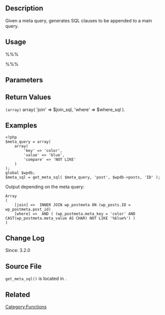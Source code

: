 ==Description==
Given a meta query, generates SQL clauses to be appended to a main query.

==Usage==
%%%<?php get_meta_sql( $meta_query, $type, $primary_table, $primary_id_column, $context ); ?>%%%

==Parameters==
{{Parameter|$meta_query|array|A meta query.|required}}
{{Parameter|$type|string|Type of meta.|required}}
{{Parameter|$primary_table|string|Database table you want to append the query to.|required}}
{{Parameter|$primary_id_column|string| Database table primary id column.|required}}
{{Parameter|$context|object|The main query object.|optional|}}

==Return Values==
<tt>(array)</tt> array( 'join' => $join_sql, 'where' => $where_sql ).

==Examples==
<pre><?php  
$meta_query = array(
	array(
		'key' => 'color',
		'value' => 'blue',
		'compare' => 'NOT LIKE'
	)
);
global $wpdb;
$meta_sql = get_meta_sql( $meta_query, 'post', $wpdb->posts, 'ID' );</pre>
Output depending on the meta query:
<pre>
Array
(
    [join] =>  INNER JOIN wp_postmeta ON (wp_posts.ID = wp_postmeta.post_id)
    [where] =>  AND ( (wp_postmeta.meta_key = 'color' AND CAST(wp_postmeta.meta_value AS CHAR) NOT LIKE '%blue%') )
)
</pre>

==Change Log==
Since: 3.2.0

==Source File==
<!-- Need links to current source code files -->
<tt>get_meta_sql()</tt> is located in {{Trac|wp-includes/meta.php}}.

==Related==

[[Category:Functions]]